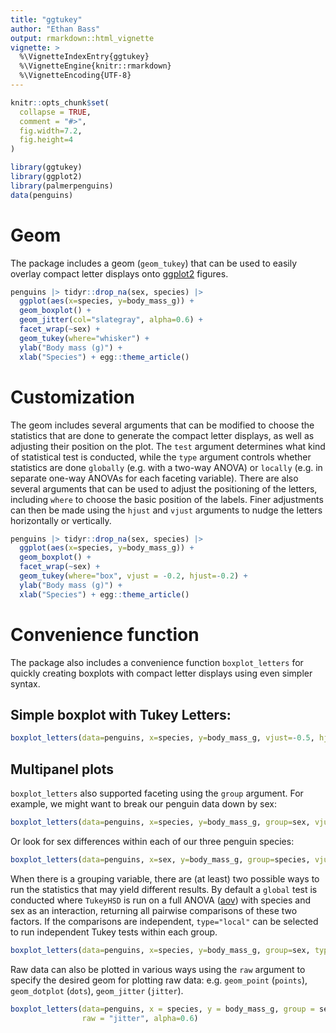 ```yaml
---
title: "ggtukey"
author: "Ethan Bass"
output: rmarkdown::html_vignette
vignette: >
  %\VignetteIndexEntry{ggtukey}
  %\VignetteEngine{knitr::rmarkdown}
  %\VignetteEncoding{UTF-8}
---
```


```r
knitr::opts_chunk$set(
  collapse = TRUE,
  comment = "#>",
  fig.width=7.2,
  fig.height=4
)
```

```r
library(ggtukey)
library(ggplot2)
library(palmerpenguins)
data(penguins)
```

# Geom 

The package includes a geom (`geom_tukey`) that can be used to easily overlay compact letter displays onto [ggplot2](https://ggplot2.tidyverse.org/) figures.

```r
penguins |> tidyr::drop_na(sex, species) |> 
  ggplot(aes(x=species, y=body_mass_g)) +
  geom_boxplot() + 
  geom_jitter(col="slategray", alpha=0.6) +
  facet_wrap(~sex) +
  geom_tukey(where="whisker") +
  ylab("Body mass (g)") +
  xlab("Species") + egg::theme_article()
```

# Customization

The geom includes several arguments that can be modified to choose the statistics that are done to generate the compact letter displays, as well as adjusting their position on the plot. The `test` argument determines what kind of statistical test is conducted, while the `type` argument controls whether statistics are done `globally` (e.g. with a two-way ANOVA) or `locally` (e.g. in separate one-way ANOVAs for each faceting variable). There are also several arguments that can be used to adjust the positioning of the letters, including `where` to choose the basic position of the labels. Finer adjustments can then be made using the `hjust` and `vjust` arguments to nudge the letters horizontally or vertically.

```r
penguins |> tidyr::drop_na(sex, species) |> 
  ggplot(aes(x=species, y=body_mass_g)) +
  geom_boxplot() + 
  facet_wrap(~sex) +
  geom_tukey(where="box", vjust = -0.2, hjust=-0.2) +
  ylab("Body mass (g)") +
  xlab("Species") + egg::theme_article()
```

# Convenience function

The package also includes a convenience function `boxplot_letters` for quickly creating boxplots with compact letter displays using even simpler syntax.

## Simple boxplot with Tukey Letters:

```r
boxplot_letters(data=penguins, x=species, y=body_mass_g, vjust=-0.5, hjust=-0.3, type="global")
```

## Multipanel plots

`boxplot_letters` also supported faceting using the `group` argument. For example, we might want to break our penguin data down by sex:

```r
boxplot_letters(data=penguins, x=species, y=body_mass_g, group=sex, vjust=-0.5)
```

Or look for sex differences within each of our three penguin species:

```r
boxplot_letters(data=penguins, x=sex, y=body_mass_g, group=species, vjust=-0.5, hjust=-0.2)
```

When there is a grouping variable, there are (at least) two possible ways to run the statistics that may yield different results. By default a `global` test is conducted where `TukeyHSD` is run on a full ANOVA ([aov](https://www.rdocumentation.org/packages/stats/versions/3.6.2/topics/aov)) with species and sex as an interaction, returning all pairwise comparisons of these two factors. If the comparisons are independent, `type="local"` can be selected to run independent Tukey tests within each group.

```r
boxplot_letters(data=penguins, x=species, y=body_mass_g, group=sex, type="local", vjust=-0.5, hjust=-0.2)
```

Raw data can also be plotted in various ways using the `raw` argument to specify the desired geom for plotting raw data: e.g. `geom_point` (`points`), `geom_dotplot` (`dots`), `geom_jitter` (`jitter`).

```r
boxplot_letters(data=penguins, x = species, y = body_mass_g, group = sex, vjust = -0.5, hjust=-0.2, 
                raw = "jitter", alpha=0.6)
```

